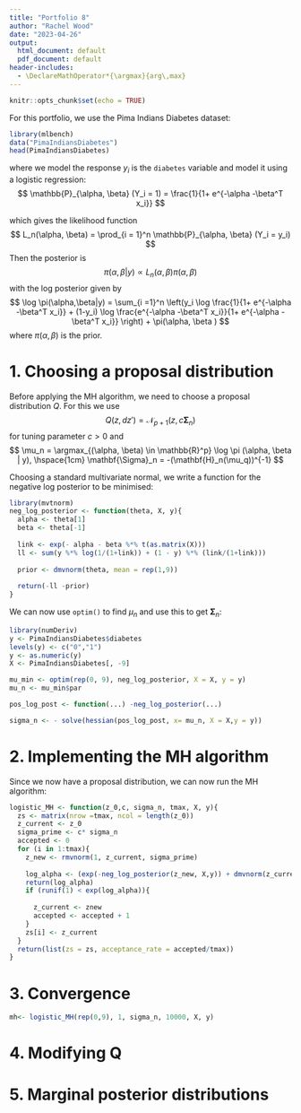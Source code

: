 ```yaml
---
title: "Portfolio 8"
author: "Rachel Wood"
date: "2023-04-26"
output:
  html_document: default
  pdf_document: default
header-includes:
  - \DeclareMathOperator*{\argmax}{arg\,max}
---
```


```r
knitr::opts_chunk$set(echo = TRUE)
```

For this portfolio, we use the Pima Indians Diabetes dataset:
```r
library(mlbench)
data("PimaIndiansDiabetes")
head(PimaIndiansDiabetes)

```

where we model the response $y_i$ is the `diabetes` variable and model it using a logistic regression:
$$
\mathbb{P}_{\alpha, \beta} (Y_i = 1) = \frac{1}{1+ e^{-\alpha -\beta^T x_i}}
$$

which gives the likelihood function
$$
L_n(\alpha, \beta) = \prod_{i = 1}^n \mathbb{P}_{\alpha, \beta} (Y_i = y_i)
$$
Then the posterior is 
$$
\pi (\alpha , \beta|y) \propto L_n (\alpha, \beta) \pi (\alpha, \beta)
$$
with the log posterior given by 
$$
\log \pi(\alpha,\beta|y) = \sum_{i =1}^n \left(y_i \log  \frac{1}{1+ e^{-\alpha -\beta^T x_i}} + (1-y_i) \log \frac{e^{-\alpha -\beta^T x_i}}{1+ e^{-\alpha -\beta^T x_i}} \right) + \pi(\alpha, \beta  )
$$
where $\pi (\alpha, \beta)$ is the prior. 

# 1. Choosing a proposal distribution




Before applying the MH algorithm, we need to choose a proposal distribution $Q$. For this we use 
$$
Q (z, dz') = \mathcal{N}_{p+1} (z, c \mathbf{\Sigma}_n)
$$
for tuning parameter $c>0$ and
$$
\mu_n = \argmax_{(\alpha, \beta) \in \mathbb{R}^p} \log \pi (\alpha, \beta | y), \hspace{1cm} \mathbf{\Sigma}_n = -(\mathbf{H}_n(\mu_q))^{-1} 
$$

Choosing a standard multivariate normal, we write a function for the negative log posterior to be minimised:
```r
library(mvtnorm)
neg_log_posterior <- function(theta, X, y){
  alpha <- theta[1]
  beta <- theta[-1]
  
  link <- exp(- alpha - beta %*% t(as.matrix(X)))
  ll <- sum(y %*% log(1/(1+link)) + (1 - y) %*% (link/(1+link)))
  
  prior <- dmvnorm(theta, mean = rep(1,9))
  
  return(-ll -prior)
}
```

We can now use `optim()` to find $\mu_n$ and use this to get $\mathbf{\Sigma}_n$:
```r
library(numDeriv)
y <- PimaIndiansDiabetes$diabetes
levels(y) <- c("0","1")
y <- as.numeric(y)
X <- PimaIndiansDiabetes[, -9]

mu_min <- optim(rep(0, 9), neg_log_posterior, X = X, y = y)
mu_n <- mu_min$par

pos_log_post <- function(...) -neg_log_posterior(...)

sigma_n <- - solve(hessian(pos_log_post, x= mu_n, X = X,y = y))
```



# 2. Implementing the MH algorithm
Since we now have a proposal distribution, we can now run the MH algorithm:
```r
logistic_MH <- function(z_0,c, sigma_n, tmax, X, y){
  zs <- matrix(nrow =tmax, ncol = length(z_0))
  z_current <- z_0
  sigma_prime <- c* sigma_n 
  accepted <- 0
  for (i in 1:tmax){
    z_new <- rmvnorm(1, z_current, sigma_prime)
    
    log_alpha <- (exp(-neg_log_posterior(z_new, X,y)) + dmvnorm(z_current, z_new, sigma_prime)) /(exp(-neg_log_posterior(z_current, X,y)) + dmvnorm(z_new, z_current, sigma_prime))
    return(log_alpha)
    if (runif(1) < exp(log_alpha)){
      
      z_current <- znew
      accepted <- accepted + 1
    }
    zs[i] <- z_current
  }
  return(list(zs = zs, acceptance_rate = accepted/tmax))
}
```

# 3. Convergence
```r
mh<- logistic_MH(rep(0,9), 1, sigma_n, 10000, X, y)
```

# 4. Modifying Q

# 5. Marginal posterior distributions

